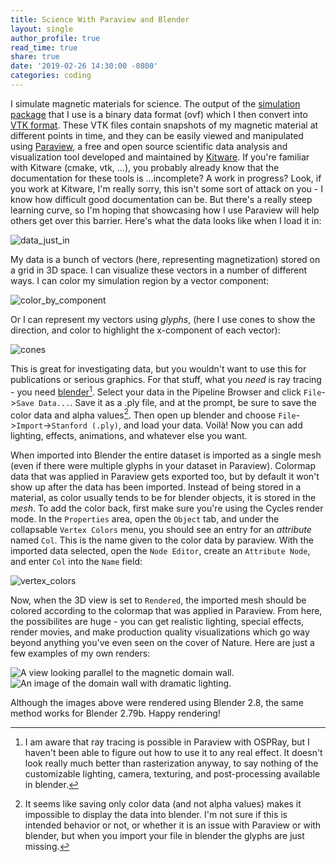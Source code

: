 ```yaml
---
title: Science With Paraview and Blender
layout: single
author_profile: true
read_time: true
share: true
date: '2019-02-26 14:30:00 -0800'
categories: coding
---
```


I simulate magnetic materials for science. The output of the [simulation
package](http://mumax.github.io/) that I use is a binary data format (ovf) which I then convert into
[VTK format](https://vtk.org/). These VTK files contain snapshots of my magnetic material at
different points in time, and they can be easily viewed and manipulated using
[Paraview](https://www.paraview.org/), a free and open source scientific data analysis and
visualization tool developed and maintained by [Kitware](https://www.kitware.com/). If you're
familiar with Kitware (cmake, vtk, ...), you probably already know that the documentation for these
tools is ...incomplete? A work in progress? Look, if you work at Kitware, I'm really sorry, this
isn't some sort of attack on you - I know how difficult good documentation can be. But there's a
really steep learning curve, so I'm hoping that showcasing how I use Paraview will help others get
over this barrier. Here's what the data looks like when I load it in:

![data_just_in](./data_just_in.png)

My data is a bunch of vectors (here, representing magnetization) stored on a grid in 3D space. I can
visualize these vectors in a number of different ways. I can color my simulation region by a vector
component:

![color_by_component](color_by_component.png)

Or I can represent my vectors using _glyphs_, (here I use cones to show the direction, and color to
highlight the x-component of each vector):

![cones](cones.png)

This is great for investigating data, but you wouldn't want to use this for publications or serious
graphics. For that stuff, what you _need_ is ray tracing - you need
[blender](https://www.blender.org/)[^1]. Select your data in the Pipeline Browser and click
`File`->`Save Data...`. Save it as a .ply file, and at the prompt, be sure to save the color data
and alpha values[^2]. Then open up blender and choose `File`->`Import`->`Stanford (.ply)`, and load
your data. Voilà! Now you can add lighting, effects, animations, and whatever else you want.

When imported into Blender the entire dataset is imported as a single mesh (even if there were
multiple glyphs in your dataset in Paraview). Colormap data that was applied in Paraview gets
exported too, but by default it won't show up after the data has been imported. Instead of being
stored in a material, as color usually tends to be for blender objects, it is stored in the _mesh_.
To add the color back, first make sure you're using the Cycles render mode. In the `Properties`
area, open the `Object` tab, and under the collapsable `Vertex Colors` menu, you should see an entry
for an _attribute_ named `Col`. This is the name given to the color data by paraview. With the
imported data selected, open the `Node Editor`, create an `Attribute Node`, and enter `Col` into
the `Name` field:

![vertex_colors](vertex_colors.png)

Now, when the 3D view is set to `Rendered`, the imported mesh should be colored according to the
colormap that was applied in Paraview. From here, the possibilites are huge - you can get realistic
lighting, special effects, render movies, and make production quality visualizations which go way
beyond anything you've even seen on the cover of Nature. Here are just a few examples of my own
renders:

![A view looking parallel to the magnetic domain wall.](down_the_wall.jpg)
![An image of the domain wall with dramatic lighting.](wall_night.jpg)

Although the images above were rendered using Blender 2.8, the same method works for Blender 2.79b.
Happy rendering!

[^1]:
    I am aware that ray tracing is possible in Paraview with OSPRay, but I haven't been able to
    figure out how to use it to any real effect. It doesn't look really much better than rasterization
    anyway, to say nothing of the customizable lighting, camera, texturing, and post-processing
    available in blender.

[^2]:
    It seems like saving only color data (and not alpha values) makes it impossible to display the
    data into blender. I'm not sure if this is intended behavior or not, or whether it is an issue
    with Paraview or with blender, but when you import your file in blender the glyphs are just
    missing.
